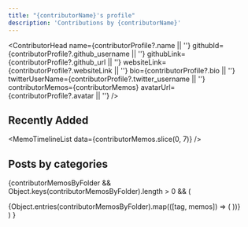 ```yaml
---
title: "{contributorName}'s profile"
description: 'Contributions by {contributorName}'
---
```


<ContributorHead
    name={contributorProfile?.name || ''}
    githubId={contributorProfile?.github_username || ''}
    githubLink={contributorProfile?.github_url || ''}
    websiteLink={contributorProfile?.websiteLink || ''}
    bio={contributorProfile?.bio || ''}
    twitterUserName={contributorProfile?.twitter_username || ''}
    contributorMemos={contributorMemos}
    avatarUrl={contributorProfile?.avatar || ''}
/>

## Recently Added

<MemoTimelineList data={contributorMemos.slice(0, 7)} />

## Posts by categories

{contributorMemosByFolder && Object.keys(contributorMemosByFolder).length > 0 && (
    <div className="flex flex-col">
        {Object.entries(contributorMemosByFolder).map(([tag, memos]) => (
                <MemoTimelineList
                    key={tag}
                    title={tag}
                    data={memos}
                />
        ))}
    </div>)
}
